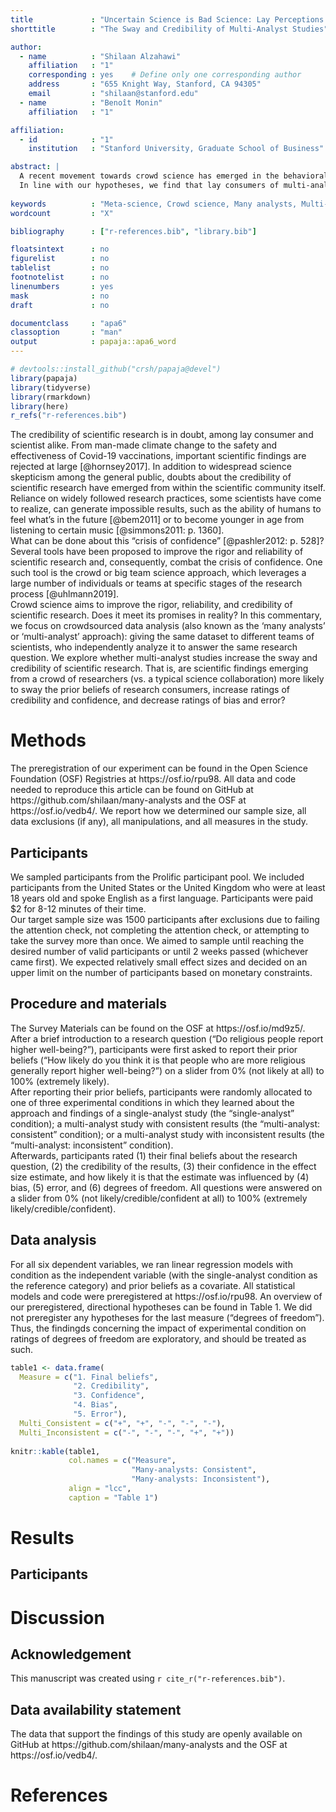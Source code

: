 ```yaml
---
title             : "Uncertain Science is Bad Science: Lay Perceptions of Crowd-Scientific Findings"
shorttitle        : "The Sway and Credibility of Multi-Analyst Studies"

author: 
  - name          : "Shilaan Alzahawi"
    affiliation   : "1"
    corresponding : yes    # Define only one corresponding author
    address       : "655 Knight Way, Stanford, CA 94305"
    email         : "shilaan@stanford.edu"
  - name          : "Benoît Monin"
    affiliation   : "1"

affiliation:
  - id            : "1"
    institution   : "Stanford University, Graduate School of Business"

abstract: |
  A recent movement towards crowd science has emerged in the behavioral sciences. Crowd science aims to increase the rigor, reliability, and credibility of scientific research. Does it meet its promises in reality? We report the results of an experiment in which we explore whether scientific findings emerging from a crowd of researchers (vs. a typical research collaboration) are more likely to sway the prior beliefs of research consumers, increase ratings of credibility and confidence, and decrease ratings of bias and error. We focus on crowdsourced data analysis (also known as the 'many analysts' or 'multi-analyst' approach): giving the same dataset to different teams of scientists, who independently analyze it to answer the same research question.  
  In line with our hypotheses, we find that lay consumers of multi-analyst studies with inconsistent results (compared to single-analyst studies) are less likely to be swayed, have less confidence in the average effect size estimate, find the results less credible, and believe the results are more likely to stem from bias and error. Contrary to our hypotheses, we do not find that multi-analyst studies with consistent results (compared to single-analyst studies) increase the sway and credibility of scientific research. 
  
keywords          : "Meta-science, Crowd science, Many analysts, Multi-analyst, Research credibility"
wordcount         : "X"

bibliography      : ["r-references.bib", "library.bib"]

floatsintext      : no
figurelist        : no
tablelist         : no
footnotelist      : no
linenumbers       : yes
mask              : no
draft             : no

documentclass     : "apa6"
classoption       : "man"
output            : papaja::apa6_word
---
```


```r
# devtools::install_github("crsh/papaja@devel")
library(papaja)
library(tidyverse)
library(rmarkdown)
library(here)
r_refs("r-references.bib")
```

The credibility of scientific research is in doubt, among lay consumer and scientist alike. From man-made climate change to the safety and effectiveness of Covid-19 vaccinations, important scientific findings are rejected at large [@hornsey2017]. In addition to widespread science skepticism among the general public, doubts about the credibility of scientific research have emerged from within the scientific community itself. Reliance on widely followed research practices, some scientists have come to realize, can generate impossible results, such as the ability of humans to feel what’s in the future [@bem2011] or to become younger in age from listening to certain music [@simmons2011: p. 1360].  
What can be done about this "crisis of confidence" [@pashler2012: p. 528]? Several tools have been proposed to improve the rigor and reliability of scientific research and, consequently, combat the crisis of confidence. One such tool is the crowd or big team science approach, which leverages a large number of individuals or teams at specific stages of the research process [@uhlmann2019].   
Crowd science aims to improve the rigor, reliability, and credibility of scientific research. Does it meet its promises in reality? In this commentary, we focus on crowdsourced data analysis (also known as the 'many analysts' or 'multi-analyst' approach): giving the same dataset to different teams of scientists, who independently analyze it to answer the same research question. We explore whether multi-analyst studies increase the sway and credibility of scientific research. That is, are scientific findings emerging from a crowd of researchers (vs. a typical science collaboration) more likely to sway the prior beliefs of research consumers, increase ratings of credibility and confidence, and decrease ratings of bias and error?     

# Methods
The preregistration of our experiment can be found in the Open Science Foundation (OSF) Registries at https://osf.io/rpu98. All data and code needed to reproduce this article can be found on GitHub at https://github.com/shilaan/many-analysts and the OSF at https://osf.io/vedb4/. We report how we determined our sample size, all data exclusions (if any), all manipulations, and all measures in the study.    

## Participants
We sampled participants from the Prolific participant pool. We included participants from the United States or the United Kingdom who were at least 18 years old and spoke English as a first language. Participants were paid $2 for 8-12 minutes of their time.   
Our target sample size was 1500 participants after exclusions due to failing the attention check, not completing the attention check, or attempting to take the survey more than once. We aimed to sample until reaching the desired number of valid participants or until 2 weeks passed (whichever came first). We expected relatively small effect sizes and decided on an upper limit on the number of participants based on monetary constraints.   

## Procedure and materials
The Survey Materials can be found on the OSF at https://osf.io/md9z5/. After a brief introduction to a research question ("Do religious people report higher well-being?"), participants were first asked to report their prior beliefs ("How likely do you think it is that people who are more religious generally report higher well-being?") on a slider from 0% (not likely at all) to 100% (extremely likely).  
After reporting their prior beliefs, participants were randomly allocated to one of three experimental conditions in which they learned about the approach and findings of a single-analyst study (the "single-analyst" condition); a multi-analyst study with consistent results (the "multi-analyst: consistent" condition); or a multi-analyst study with inconsistent results (the "multi-analyst: inconsistent" condition).  
Afterwards, participants rated (1) their final beliefs about the research question, (2) the credibility of the results, (3) their confidence in the effect size estimate, and how likely it is that the estimate was influenced by (4) bias, (5) error, and (6) degrees of freedom. All questions were answered on a slider from 0% (not likely/credible/confident at all) to 100% (extremely likely/credible/confident). 


## Data analysis
For all six dependent variables, we ran linear regression models with condition as the independent variable (with the single-analyst condition as the reference category) and prior beliefs as a covariate. All statistical models and code were preregistered at https://osf.io/rpu98. An overview of our preregistered, directional hypotheses can be found in Table 1. We did not preregister any hypotheses for the last measure ("degrees of freedom"). Thus, the findingds concerning the impact of experimental condition on ratings of degrees of freedom are exploratory, and should be treated as such.  

```r
table1 <- data.frame(
  Measure = c("1. Final beliefs",
              "2. Credibility", 
              "3. Confidence",
              "4. Bias",
              "5. Error"),
  Multi_Consistent = c("+", "+", "-", "-", "-"),
  Multi_Inconsistent = c("-", "-", "-", "+", "+"))
  
knitr::kable(table1,
             col.names = c("Measure", 
                           "Many-analysts: Consistent", 
                           "Many-analysts: Inconsistent"),
             align = "lcc",
             caption = "Table 1")
```



# Results

## Participants 



# Discussion

## Acknowledgement
This manuscript was created using `r cite_r("r-references.bib")`.

## Data availability statement
The data that support the findings of this study are openly available on GitHub at https://github.com/shilaan/many-analysts and the OSF at https://osf.io/vedb4/.   

\newpage

# References

\begingroup
\setlength{\parindent}{-0.5in}
\setlength{\leftskip}{0.5in}

<div id="refs" custom-style="Bibliography"></div>
\endgroup
